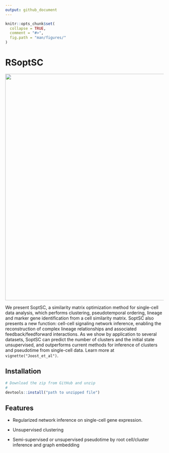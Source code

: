 ```yaml
---
output: github_document
---
```


<!-- README.md is generated from README.Rmd. Please edit that file -->

```r
knitr::opts_chunk$set(
  collapse = TRUE,
  comment = "#>",
  fig.path = "man/figures/"
)
```

# RSoptSC 

<img src="man/figures/logo.svg" align="center" alt="" width="720" />

We present SoptSC, a similarity matrix optimization method for single-cell data analysis, which performs clustering, pseudotemporal ordering, lineage and marker gene identification from a cell similarity matrix. SoptSC also presents a new function: cell-cell signaling network inference, enabling the reconstruction of complex lineage relationships and associated feedback/feedforward interactions. As we show by application to several datasets, SoptSC can predict the number of clusters and the initial state unsupervised, and outperforms current methods for inference of clusters and pseudotime from single-cell data.  Learn more at `vignette("Joost_et_al")`.

## Installation

```r
# Download the zip from GitHub and unzip
# 
devtools::install("path to unzipped file")
```


## Features

* Regularized network inference on single-cell gene expression.

* Unsupervised clustering

* Semi-supervised or unsupervised pseudotime by root cell/cluster inference and graph embedding 
